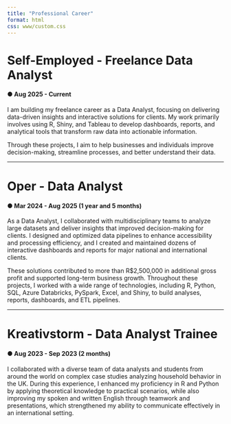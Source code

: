 ```yaml
---
title: "Professional Career"
format: html
css: www/custom.css
---
```


# Self-Employed - Freelance Data Analyst

#### ● Aug 2025 - Current

I am building my freelance career as a Data Analyst, focusing on delivering
data-driven insights and interactive solutions for clients. My work primarily
involves using R, Shiny, and Tableau to develop dashboards, reports, and
analytical tools that transform raw data into actionable information.

Through these projects, I aim to help businesses and individuals improve
decision-making, streamline processes, and better understand their data.

---

# Oper - Data Analyst

#### ● Mar 2024 - Aug 2025 (1 year and 5 months)

As a Data Analyst, I collaborated with multidisciplinary teams to analyze large
datasets and deliver insights that improved decision-making for clients. I designed
and optimized data pipelines to enhance accessibility and processing efficiency,
and I created and maintained dozens of interactive dashboards and reports for major
national and international clients.

These solutions contributed to more than R$2,500,000 in additional gross profit and
supported long-term business growth. Throughout these projects, I worked with a wide
range of technologies, including R, Python, SQL, Azure Databricks, PySpark, Excel,
and Shiny, to build analyses, reports, dashboards, and ETL pipelines.

---

# Kreativstorm - Data Analyst Trainee

#### ● Aug 2023 - Sep 2023 (2 months)

I collaborated with a diverse team of data analysts and students from around the world
on complex case studies analyzing household behavior in the UK. During this experience,
I enhanced my proficiency in R and Python by applying theoretical knowledge to practical
scenarios, while also improving my spoken and written English through teamwork and
presentations, which strengthened my ability to communicate effectively in an international
setting.
